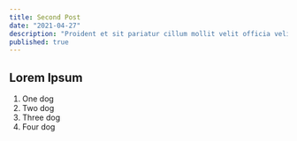 ---
title: Second Post
date: "2021-04-27"
description: "Proident et sit pariatur cillum mollit velit officia velit non adipisicing ea. Proident Lorem dolore in veniam eu nostrud Lorem Lorem reprehenderit irure nisi. Eiusmod cupidatat elit laborum consequat minim anim sunt nostrud culpa nisi. Amet excepteur minim voluptate commodo eiusmod. Ipsum ut magna non proident elit sunt commodo cupidatat et magna proident nostrud officia. Cupidatat Lorem commodo aliquip ut ea ipsum esse do excepteur consequat est id. Voluptate veniam minim et consequat."
published: true
---

## Lorem Ipsum

1. One dog
2. Two dog
3. Three dog
4. Four dog